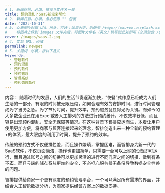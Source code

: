 ```yaml
---
# 1. 新闻标题，必填，推荐与文件名一致
title: 预约混乱？SaaS新宠来帮忙
# 2. 新闻日期，必填，务必使用 "" 包裹
date: "2021-10-31"
# 3. 文章图片封面 URL 地址，可选；如果为空，则使用 https://source.unsplash.com/800x450/?city
#    将图片上传到 images 文件夹后，将图片文件名（英文）填写到此处即可（必须包含 /images/ 前缀）
cover: /images/saas-2.jpg
# 4. 文章 URL，必填
permalink: newpet
# 5. 关键词，必填，按以下格式
keywords:
  - 管理软件
  - 预约混乱
  - 预约软件
  - 预约管理
  - 管理系统
  - 预约管理软件
---
```


内容： 随着时代的发展，人们的生活节奏逐渐加快，“快餐”式作息已经成为人们生活的一部分，有限的时间被无限压缩，如何合理有效的安排时间，进行时间管理成为了当务之急。为了节约时间，提升效率，预约服务就显得尤为关键。而如今的大多数企业还在用Excel或者人工排列的方法进行预约统计，不仅效率很低，而且容易出现预约混乱，安全无保障等情况。在这种背景下智排应运而生，本着让用户使用更加方便，将商家与顾客连接起来的理念，智排创造出来一种全新的预约管理+的体系，最大限度的利用了时间，提升了预约的效率。

传统的预约方式不仅便携性差，而且操作繁琐，掌握困难，而智排身为新一代的SaaS软件，不仅页面简洁，操作也更加简单，只需要一台可以上网的设备即可运行，而且通过账号之间的切换可以更加灵活的进行不同门店之间的切换，做到有条不紊。而且云端的储存系统更加的安全，不必担心服务器无备份导致数据安全性差的问题。

智排提供给商家一个更有深度的预约管理平台，一个可以满足所有需求的界面，并结合人工智能数据分析，为商家提供经营方案上的数据支持。

